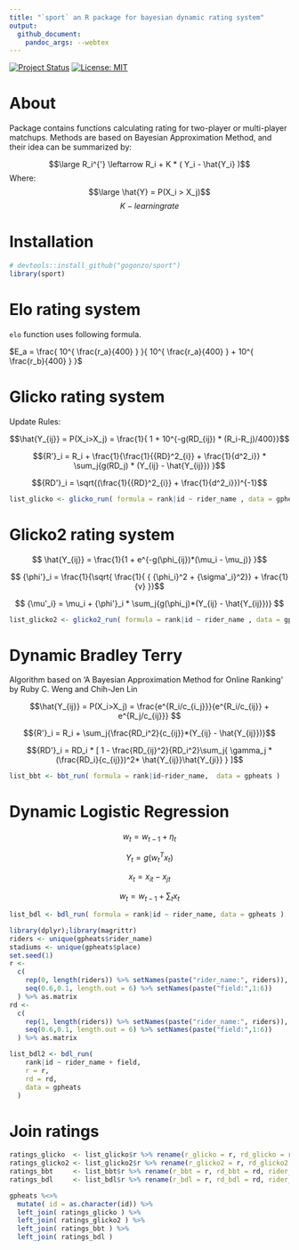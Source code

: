 ```yaml
---
title: "`sport` an R package for bayesian dynamic rating system"
output:
  github_document:
    pandoc_args: --webtex
---
```


[![Project Status](http://www.repostatus.org/badges/latest/active.svg)](http://www.repostatus.org/#active)
[![License: MIT](https://img.shields.io/badge/License-MIT-yellow.svg)](https://opensource.org/licenses/MIT)

# About
Package contains functions calculating rating for two-player or multi-player matchups. Methods are based on Bayesian Approximation Method, and their idea can be summarized by:

$$\large R_i^{'} \leftarrow R_i + K * ( Y_i - \hat{Y_i}  )$$
Where: 
    $$\large \hat{Y} = P(X_i > X_j)$$ 
    $$K - learning rate$$

# Installation
```r
# devtools::install_github("gogonzo/sport")
library(sport)
```


# Elo rating system
`elo` function uses following formula.

$E_a = \frac{ 10^{ \frac{r_a}{400} } }{ 10^{ \frac{r_a}{400} } + 10^{ \frac{r_b}{400} } }$

# Glicko rating system
Update Rules:

$$\hat{Y_{ij}} = P(X_i>X_j) = \frac{1}{ 1 + 10^{-g(RD_{ij}) * (R_i-R_j)/400}}$$

$${R'}_i = R_i +  \frac{1}{\frac{1}{{RD}^2_{i}} + \frac{1}{d^2_i}} * \sum_j{g(RD_j) * (Y_{ij} - \hat{Y_{ij}})  }$$

$${RD'}_i = \sqrt{(\frac{1}{{RD}^2_{i}} + \frac{1}{d^2_i}})^{-1}$$


```r
list_glicko <- glicko_run( formula = rank|id ~ rider_name , data = gpheats)
```

# Glicko2 rating system

$$ \hat{Y_{ij}} = \frac{1}{1 + e^{-g(\phi_{ij})*(\mu_i  - \mu_j)} }$$

$$ {\phi'}_i = \frac{1}{\sqrt{ \frac{1}{ { {\phi_i}^2 + {\sigma'_i}^2}} + \frac{1}{v}  }}$$

$$ {\mu'_i} = \mu_i + {\phi'}_i * \sum_j{g(\phi_j)*(Y_{ij} - \hat{Y_{ij}})} $$

```r
list_glicko2 <- glicko2_run( formula = rank|id ~ rider_name , data = gpheats)
```


# Dynamic Bradley Terry
Algorithm based on 'A Bayesian Approximation Method for Online Ranking' by Ruby C. Weng and Chih-Jen Lin

$$\hat{Y_{ij}} = P(X_i>X_j) = \frac{e^{R_i/c_{i_j}}}{e^{R_i/c_{ij}} + e^{R_j/c_{ij}}} $$

$${R'}_i = R_i + \sum_j{\frac{RD_i^2}{c_{ij}}*(Y_{ij} - \hat{Y_{ij}})}$$

$${RD'}_i = RD_i * [ 1 - \frac{RD_{ij}^2}{RD_i^2}\sum_j{ \gamma_j * (\frac{RD_i}{c_{ij}})^2* \hat{Y_{ij}}\hat{Y_{ji}}   } ]$$

```r
list_bbt <- bbt_run( formula = rank|id~rider_name,  data = gpheats )
```


# Dynamic Logistic Regression

$$w_t = {w_{t-1}} + \eta_t$$

$$Y_t = g(w_t^Tx_t)$$

$$x_t = x_{it} - x_{jt}$$

$$w_t = w_{t-1} + {\sum{_t}} x_t$$


```r
list_bdl <- bdl_run( formula = rank|id ~ rider_name, data = gpheats )
```


```r
library(dplyr);library(magrittr)
riders <- unique(gpheats$rider_name)
stadiums <- unique(gpheats$place)
set.seed(1)
r <- 
  c(
    rep(0, length(riders)) %>% setNames(paste("rider_name:", riders)),
    seq(0.6,0.1, length.out = 6) %>% setNames(paste("field:",1:6))
  ) %>% as.matrix
rd <- 
  c(
    rep(1, length(riders)) %>% setNames(paste("rider_name:", riders)),
    seq(0.6,0.1, length.out = 6) %>% setNames(paste("field:",1:6))
  ) %>% as.matrix

list_bdl2 <- bdl_run(
    rank|id ~ rider_name + field,
    r = r,
    rd = rd, 
    data = gpheats
  )
```


# Join ratings
```r
ratings_glicko  <- list_glicko$r %>% rename(r_glicko = r, rd_glicko = rd, rider_name = names )
ratings_glicko2 <- list_glicko2$r %>% rename(r_glicko2 = r, rd_glicko2 = rd, rider_name = names )
ratings_bbt     <- list_bbt$r %>% rename(r_bbt = r, rd_bbt = rd, rider_name = names )
ratings_bdl     <- list_bdl$r %>% rename(r_bdl = r, rd_bdl = rd, rider_name = names )

gpheats %<>%
  mutate( id = as.character(id)) %>%
  left_join( ratings_glicko ) %>%
  left_join( ratings_glicko2 ) %>%
  left_join( ratings_bbt ) %>%
  left_join( ratings_bdl )

```


